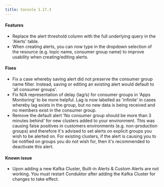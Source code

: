 ```yaml
---
title: Console 1.17.3
---
```



#### Features

- Replace the alert threshold column with the full underlying query in the 'Alerts' table.
- When creating alerts, you can now type in the dropdown selection of the resource (e.g. topic name, consumer group name) to improve usability when creating/editing alerts.

#### Fixes

- Fix a case whereby saving alert did not preserve the consumer group name filter. Instead, saving or editing an existing alert would default to 'all consumer groups'.
- Fix N/A representation of delay (lag/s) for consumer groups in 'Apps Monitoring' to be more helpful. Lag is now labelled as 'infinite' in cases whereby lag exists in the group, but no new data is being received and no members exist in the consumer group.
- Remove the default alert 'No consumer group should be more than 3 minutes behind' for new clusters added to your environment. This was causing false positives in customers environments (e.g. non-production groups) and therefore it's advised to set alerts on explicit groups you wish to be alerted on. For existing clusters, if the alert is causing you to be notified on groups you do not wish for, then it's recommended to deactivate this alert.

#### Known issue

- Upon adding a new Kafka Cluster, Built-in Alerts & Custom Alerts are not working. You must restart Conduktor after adding the Kafka Cluster for changes to take effect.
